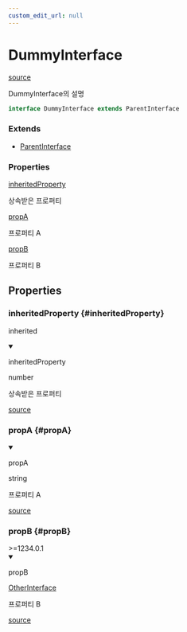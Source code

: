 ```yaml
---
custom_edit_url: null
---
```


# DummyInterface
<div className="doc-side">
<div className="doc-main-source">

[source](https://github.com/naver/typedoc-to-mdx/blob/0200f05/dummy-project/interface/DummyInterface.ts#L8)

</div>
</div>

<div className="doc-subtitle">

DummyInterface의 설명

</div>

```ts
interface DummyInterface extends ParentInterface
```

<h3>Extends</h3>

- [ParentInterface](ParentInterface)

<div className="doc-summary doc-properties">
<h3 className="doc-summary-title">Properties</h3>
<div className="doc-summary-item">
<div className="doc-summary-name"><a href="#inheritedProperty">inheritedProperty</a></div>
<div className="doc-summary-desc">

상속받은 프로퍼티

</div>
</div>
<div className="doc-summary-item">
<div className="doc-summary-name"><a href="#propA">propA</a></div>
<div className="doc-summary-desc">

프로퍼티 A

</div>
</div>
<div className="doc-summary-item">
<div className="doc-summary-name"><a href="#propB">propB</a></div>
<div className="doc-summary-desc">

프로퍼티 B

</div>
</div>
</div>

## Properties

<div className="doc-header-hidden">

### inheritedProperty {#inheritedProperty}

</div>

<span className="badge badge--warning">inherited</span>

<div className="doc-entry">

<details open className="doc-property">

<summary className="doc-member">

<span className="doc-name">inheritedProperty</span>

<span className="doc-type">

number

</span>

</summary>

<div className="doc-desc">

상속받은 프로퍼티

</div>

</details>

<div className="doc-source">

[source](https://github.com/naver/typedoc-to-mdx/blob/0200f05/dummy-project/interface/ParentInterface.ts#L10)

</div>

</div>

<div className="doc-header-hidden">

### propA {#propA}

</div>

<div className="doc-entry">

<details open className="doc-property">

<summary className="doc-member">

<span className="doc-name">propA</span>

<span className="doc-type">

string

</span>

</summary>

<div className="doc-desc">

프로퍼티 A

</div>

</details>

<div className="doc-source">

[source](https://github.com/naver/typedoc-to-mdx/blob/0200f05/dummy-project/interface/DummyInterface.ts#L13)

</div>

</div>

<div className="doc-header-hidden">

### propB {#propB}

</div>

<div className="doc-entry-version" title="Supported Version">
>=1234.0.1

</div>

<div className="doc-entry">

<details open className="doc-property">

<summary className="doc-member">

<span className="doc-name">propB</span>

<span className="doc-type">

[OtherInterface](OtherInterface)

</span>

</summary>

<div className="doc-desc">

프로퍼티 B

</div>

</details>

<div className="doc-source">

[source](https://github.com/naver/typedoc-to-mdx/blob/0200f05/dummy-project/interface/DummyInterface.ts#L19)

</div>

</div>